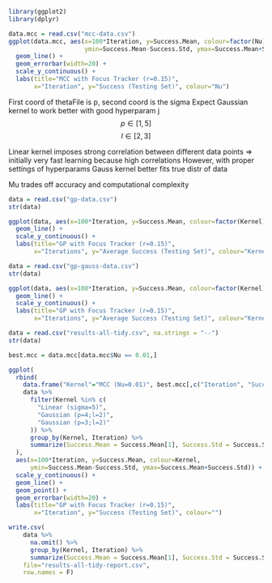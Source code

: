 ```r
library(ggplot2)
library(dplyr)
```

```r
data.mcc = read.csv("mcc-data.csv")
ggplot(data.mcc, aes(x=100*Iteration, y=Success.Mean, colour=factor(Nu),
                     ymin=Success.Mean-Success.Std, ymax=Success.Mean+Success.Std)) +
  geom_line() +
  geom_errorbar(width=20) +
  scale_y_continuous() +
  labs(title="MCC with Focus Tracker (r=0.15)",
       x="Iteration", y="Success (Testing Set)", colour="Nu")
```

First coord of thetaFile is p, second coord is the sigma
Expect Gaussian kernel to work better with good hyperparam
j
$$p \in [1,5]$$
$$l \in [2,3]$$

Linear kernel imposes strong correlation between different data points
=> initially very fast learning because high correlations
However, with proper settings of hyperparams Gauss kernel better fits true distr of data

Mu trades off accuracy and computational complexity

```r
data = read.csv("gp-data.csv")
str(data)

ggplot(data, aes(x=100*Iteration, y=Success.Mean, colour=factor(Kernel))) +
  geom_line() +
  scale_y_continuous() +
  labs(title="GP with Focus Tracker (r=0.15)",
       x="Iterations", y="Average Success (Testing Set)", colour="Kernel")
```

```r
data = read.csv("gp-gauss-data.csv")
str(data)

ggplot(data, aes(x=100*Iteration, y=Success.Mean, colour=factor(Kernel))) +
  geom_line() +
  scale_y_continuous() +
  labs(title="GP with Focus Tracker (r=0.15)",
       x="Iterations", y="Average Success (Testing Set)", colour="Kernel")
```

```r
data = read.csv("results-all-tidy.csv", na.strings = "--")
str(data)

best.mcc = data.mcc[data.mcc$Nu == 0.01,]

ggplot(
  rbind(
    data.frame("Kernel"="MCC (Nu=0.01)", best.mcc[,c("Iteration", "Success.Mean", "Success.Std")]),
    data %>%
      filter(Kernel %in% c(
        "Linear (sigma=5)",
        "Gaussian (p=4;l=2)",
        "Gaussian (p=3;l=2)"
      )) %>%
      group_by(Kernel, Iteration) %>%
      summarize(Success.Mean = Success.Mean[1], Success.Std = Success.Std[1])
  ),
  aes(x=100*Iteration, y=Success.Mean, colour=Kernel,
      ymin=Success.Mean-Success.Std, ymax=Success.Mean+Success.Std)) +
  scale_y_continuous() +
  geom_line() +
  geom_point() +
  geom_errorbar(width=20) +
  labs(title="GP with Focus Tracker (r=0.15)",
       x="Iteration", y="Success (Testing Set)", colour="")

write.csv(
    data %>%
      na.omit() %>%
      group_by(Kernel, Iteration) %>%
      summarize(Success.Mean = Success.Mean[1], Success.Std = Success.Std[1]),
    file="results-all-tidy-report.csv",
    row.names = F)
```
